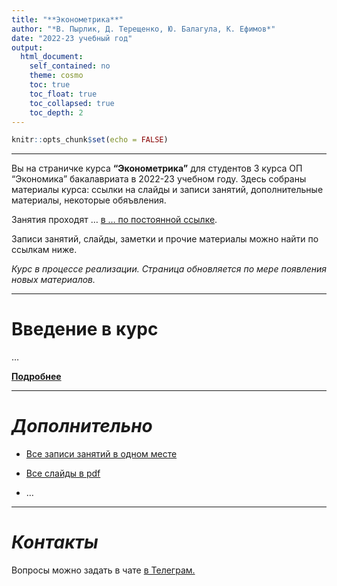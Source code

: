```yaml
---
title: "**Эконометрика**"
author: "*В. Пырлик, Д. Терещенко, Ю. Балагула, К. Ефимов*"
date: "2022-23 учебный год"
output:  
  html_document:  
    self_contained: no  
    theme: cosmo
    toc: true
    toc_float: true
    toc_collapsed: true
    toc_depth: 2
---
```


```r
knitr::opts_chunk$set(echo = FALSE)
```

---

Вы на страничке курса **"Эконометрика"** для студентов 3 курса ОП "Экономика" бакалавриата в 2022-23 учебном году. Здесь собраны материалы курса: ссылки на слайды и записи занятий, дополнительные материалы, некоторые обяъвления.

Занятия проходят ... [в ... по постоянной ссылке](...).

Записи занятий, слайды, заметки и прочие материалы можно найти по ссылкам ниже.

*Курс в процессе реализации. Страница обновляется по мере появления новых материалов.*

---

# **Введение в курс**
...

[**Подробнее**](ecox22/sec1.html)

---

# *Дополнительно*

- [Все записи занятий в одном месте](...)

- [Все слайды в pdf](...)

- ...

---

# *Контакты*

Вопросы можно задать в чате [в Телеграм.](https://t.me/+0kRsodLpmzRmZjEy)
